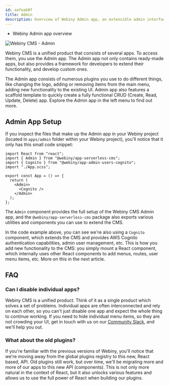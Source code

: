 ```yaml
---
id: aafeab0f
title: Admin
description: Overview of Webiny Admin app, an extensible admin interface application.
---
```



<Alert type="success" title="WHAT YOU'LL LEARN">

- Webiny Admin app overview

</Alert>

![Webiny CMS - Admin](./assets/webiny-admin.jpg)

Webiny CMS is a unified product that consists of several apps. To access them, you use the Admin app. The Admin app not only contains ready-made apps, but also provides a framework for developers to extend their functionality, and develop custom ones.

The Admin app consists of numerous plugins you use to do different things, like changing the logo, adding or removing items from the main menu, adding new functionality to the existing UI.
Admin app also features a scaffold template to quickly create a fully functional CRUD (Create, Read, Update, Delete) app. Explore the Admin app in the left menu to find out more.

## Admin App Setup

If you inspect the files that make up the Admin app in your Webiny project (located in `apps/admin` folder within your Webiny project), you'll notice that it only has this small code snippet:

```tsx apps/admin/src/App.tsx
import React from "react";
import { Admin } from "@webiny/app-serverless-cms";
import { Cognito } from "@webiny/app-admin-users-cognito";
import "./App.scss";

export const App = () => {
  return (
    <Admin>
      <Cognito />
    </Admin>
  );
};
```

The `Admin` component provides the full setup of the Webiny CMS Admin app, and the `@webiny/app-serverless-cms` package also exports various utilities and components you can use to extend the CMS.

In the code example above, you can see we're also using a `Cognito` component, which extends the CMS and provides AWS Cognito authentication capabilities, admin user management, etc. This is how you add new functionality to the CMS: you simply mount a React component, which internally uses other React components to add menus, routes, user menu items, etc. More on this in the next article.

## FAQ

### Can I disable individual apps?

Webiny CMS is a unified product. Think of it as a single product which solves a set of problems. Individual apps are often interconnected and rely on each other, so you can't just disable one app and expect the whole thing to continue working. If you need to hide individual menu items, so they are not crowding your UI, get in touch with us on our [Community Slack](https://www.webiny.com/slack), and we'll help you out.

### What about the old plugins?

If you're familiar with the previous versions of Webiny, you'll notice that we're moving away from the global plugins registry to this new, React based, API. Old plugins still work, but over time, we'll be migrating more and more of our apps to this new API (components). This is not only more natural in the context of React, but it also unlocks various features and allows us to use the full power of React when building our plugins.
